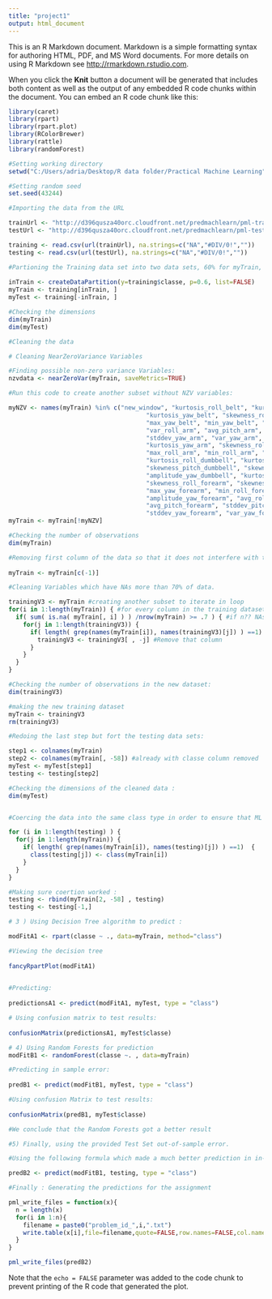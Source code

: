 ```yaml
---
title: "project1"
output: html_document
---
```


This is an R Markdown document. Markdown is a simple formatting syntax for authoring HTML, PDF, and MS Word documents. For more details on using R Markdown see <http://rmarkdown.rstudio.com>.

When you click the **Knit** button a document will be generated that includes both content as well as the output of any embedded R code chunks within the document. You can embed an R code chunk like this:

```r

library(caret)
library(rpart)
library(rpart.plot)
library(RColorBrewer)
library(rattle)
library(randomForest)

#Setting working directory
setwd("C:/Users/adria/Desktop/R data folder/Practical Machine Learning")

#Setting random seed
set.seed(43244)

#Importing the data from the URL

trainUrl <- "http://d396qusza40orc.cloudfront.net/predmachlearn/pml-training.csv"
testUrl <- "http://d396qusza40orc.cloudfront.net/predmachlearn/pml-testing.csv"

training <- read.csv(url(trainUrl), na.strings=c("NA","#DIV/0!",""))
testing <- read.csv(url(testUrl), na.strings=c("NA","#DIV/0!",""))

#Partioning the Training data set into two data sets, 60% for myTrain, 40% for myTest:
  
inTrain <- createDataPartition(y=training$classe, p=0.6, list=FALSE)
myTrain <- training[inTrain, ]
myTest <- training[-inTrain, ]

#Checking the dimensions
dim(myTrain)
dim(myTest)

#Cleaning the data

# Cleaning NearZeroVariance Variables

#Finding possible non-zero variance Variables:
nzvdata <- nearZeroVar(myTrain, saveMetrics=TRUE)

#Run this code to create another subset without NZV variables:

myNZV <- names(myTrain) %in% c("new_window", "kurtosis_roll_belt", "kurtosis_picth_belt",
                                      "kurtosis_yaw_belt", "skewness_roll_belt", "skewness_roll_belt.1", "skewness_yaw_belt",
                                      "max_yaw_belt", "min_yaw_belt", "amplitude_yaw_belt", "avg_roll_arm", "stddev_roll_arm",
                                      "var_roll_arm", "avg_pitch_arm", "stddev_pitch_arm", "var_pitch_arm", "avg_yaw_arm",
                                      "stddev_yaw_arm", "var_yaw_arm", "kurtosis_roll_arm", "kurtosis_picth_arm",
                                      "kurtosis_yaw_arm", "skewness_roll_arm", "skewness_pitch_arm", "skewness_yaw_arm",
                                      "max_roll_arm", "min_roll_arm", "min_pitch_arm", "amplitude_roll_arm", "amplitude_pitch_arm",
                                      "kurtosis_roll_dumbbell", "kurtosis_picth_dumbbell", "kurtosis_yaw_dumbbell", "skewness_roll_dumbbell",
                                      "skewness_pitch_dumbbell", "skewness_yaw_dumbbell", "max_yaw_dumbbell", "min_yaw_dumbbell",
                                      "amplitude_yaw_dumbbell", "kurtosis_roll_forearm", "kurtosis_picth_forearm", "kurtosis_yaw_forearm",
                                      "skewness_roll_forearm", "skewness_pitch_forearm", "skewness_yaw_forearm", "max_roll_forearm",
                                      "max_yaw_forearm", "min_roll_forearm", "min_yaw_forearm", "amplitude_roll_forearm",
                                      "amplitude_yaw_forearm", "avg_roll_forearm", "stddev_roll_forearm", "var_roll_forearm",
                                      "avg_pitch_forearm", "stddev_pitch_forearm", "var_pitch_forearm", "avg_yaw_forearm",
                                      "stddev_yaw_forearm", "var_yaw_forearm")
myTrain <- myTrain[!myNZV]

#Checking the number of observations
dim(myTrain)

#Removing first column of the data so that it does not interfere with the algorithm
  
myTrain <- myTrain[c(-1)]

#Cleaning Variables which have NAs more than 70% of data. 

trainingV3 <- myTrain #creating another subset to iterate in loop
for(i in 1:length(myTrain)) { #for every column in the training dataset
  if( sum( is.na( myTrain[, i] ) ) /nrow(myTrain) >= .7 ) { #if n?? NAs > 60% of total observations
    for(j in 1:length(trainingV3)) {
      if( length( grep(names(myTrain[i]), names(trainingV3)[j]) ) ==1)  { #if the columns are the same:
        trainingV3 <- trainingV3[ , -j] #Remove that column
      }   
    } 
  }
}

#Checking the number of observations in the new dataset:
dim(trainingV3)

#making the new training dataset
myTrain <- trainingV3
rm(trainingV3)

#Redoing the last step but fort the testing data sets:

step1 <- colnames(myTrain)
step2 <- colnames(myTrain[, -58]) #already with classe column removed
myTest <- myTest[step1]
testing <- testing[step2]

#Checking the dimensions of the cleaned data :
dim(myTest)


#Coercing the data into the same class type in order to ensure that ML algorithms will work :

for (i in 1:length(testing) ) {
  for(j in 1:length(myTrain)) {
    if( length( grep(names(myTrain[i]), names(testing)[j]) ) ==1)  {
      class(testing[j]) <- class(myTrain[i])
    }      
  }      
}

#Making sure coertion worked :
testing <- rbind(myTrain[2, -58] , testing) 
testing <- testing[-1,]

# 3 ) Using Decision Tree algorithm to predict : 

modFitA1 <- rpart(classe ~ ., data=myTrain, method="class")

#Viewing the decision tree
  
fancyRpartPlot(modFitA1)

  
#Predicting:
  
predictionsA1 <- predict(modFitA1, myTest, type = "class")

# Using confusion matrix to test results:
    
confusionMatrix(predictionsA1, myTest$classe)

# 4) Using Random Forests for prediction
modFitB1 <- randomForest(classe ~. , data=myTrain)

#Predicting in sample error:
  
predB1 <- predict(modFitB1, myTest, type = "class")

#Using confusion Matrix to test results:
  
confusionMatrix(predB1, myTest$classe)

#We conclude that the Random Forests got a better result

#5) Finally, using the provided Test Set out-of-sample error.

#Using the following formula which made a much better prediction in in-sample:

predB2 <- predict(modFitB1, testing, type = "class")

#Finally : Generating the predictions for the assignment

pml_write_files = function(x){
  n = length(x)
  for(i in 1:n){
    filename = paste0("problem_id_",i,".txt")
    write.table(x[i],file=filename,quote=FALSE,row.names=FALSE,col.names=FALSE)
  }
}

pml_write_files(predB2)
```

Note that the `echo = FALSE` parameter was added to the code chunk to prevent printing of the R code that generated the plot.
